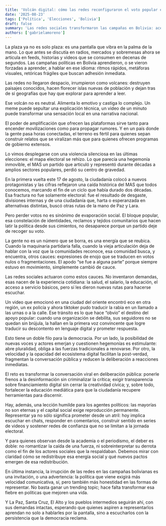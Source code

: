 ```yaml
---
title: 'Volcán digital: cómo las redes reconfiguraron el voto popular en Bolivia'
date: '2025-08-23'
tags: ['Política', 'Elecciones', 'Bolivia']
draft: false
summary: 'Las redes sociales transformaron las campañas en Bolivia: aceleran narrativas, fragmentan debates y redistribuyen apoyos. La caída del MAS no elimina al bloque popular; su fuerza se reubica en nuevos cauces políticos.'
authors: ['gabrielamoreno']
---
```


La plaza ya no es solo plaza: es una pantalla que vibra en la palma de la mano. Lo que antes se discutía en radios, mercados y sobremesas ahora se articula en feeds, historias y videos que se consumen en decenas de segundos. Las campañas políticas en Bolivia aprendieron, o se vieron forzadas a aprender, a hablar en ese idioma: ritmos rápidos, metáforas visuales, retóricas frágiles que buscan adhesión inmediata.

Las redes no llegaron despacio, irrumpieron como volcanes: destruyen paisajes conocidos, hacen florecer islas nuevas de población y dejan tras de sí geografías que hay que explorar para aprender a leer.

Ese volcán no es neutral. Alimenta lo emotivo y castiga lo complejo. Un meme puede sepultar una explicación técnica, un video de un minuto puede transformar una sensación local en una narrativa nacional.

El poder de amplificación que ofrecen las plataformas sirve tanto para encender movilizaciones como para propagar rumores. Y en un país donde la gente pasa horas conectadas, el terreno es fértil para quienes sepan construir relatos que se viralizan más que para quienes ofrecen programas de gobierno extensos.

Lo vimos desplegarse con una violencia silenciosa en las últimas elecciones: el mapa electoral se rehizo. Lo que parecía una hegemonía inmovible, el MAS un partido que articuló y representó durante décadas a amplios sectores populares, perdió su centro de gravedad.

En la primera vuelta este 17 de agosto, la ciudadanía colocó a nuevos protagonistas y las cifras reflejaron una caída histórica del MAS que todos conocemos, marcando el fin de un ciclo que había durado dos décadas. Esa fractura no fue solamente electoral: fue el resultado de desgaste, divisiones internas y de una ciudadanía que, harta o esperanzada en alternativas distintas, buscó otras rutas de la mano de Paz y Lara.

Pero perder votos no es sinónimo de evaporación social. El bloque popular, esa constelación de identidades, reclamos y tejidos comunitarios que hacen latir la política desde sus cimientos, no desaparece porque un partido deje de recoger su voto.

La gente no es un número que se borra, es una energía que se reubica. Cuando la maquinaria partidaria falla, cuando la vieja articulación deja de hablar con la voz que la comunidades reconoce, esa comunidad busca, y encuentra, otros cauces: expresiones de enojo que se traducen en votos nulos o fragmentaciones. El apodo “se fue a alguna parte” porque siempre estuvo en movimiento, simplemente cambió de cauce.

Las redes sociales actuaron como estos cauces. No inventaron demandas, esas nacen de la experiencia cotidiana: la salud, el salario, la educación, el acceso a servicio básicos, pero sí les dieron nuevas rutas para hacerse escuchar.

Un video que emocionó en una ciudad del oriente encontró eco en otra región, un ex policía y ahora tiktoker pudo traducir la rabia en un llamado a las urnas o a la calle. Ese tránsito es lo que hace “obvio” el destino del apoyo popular: cuando una organización se debilita, sus seguidores no se quedan sin brújula, la hallan en la primera voz convincente que logre traducir su descontento en lenguaje digital y prometer respuesta.

Esto tiene un doble filo para la democracia. Por un lado, la posibilidad de nuevas voces y actores emerjan y cuestionen hegemonías es estimulante: abre pluralidad, obliga a las fuerzas tradicionales a renovarse. Por otro, la velocidad y la opacidad del ecosistema digital facilitan la post-verdad, fragmentan la conversación pública y reducen la deliberación a reacciones inmediatas.

El reto es transformar la conversación viral en deliberación pública: ponerle frenos a la desinformación sin criminalizar la crítica; exigir transparencia sobre financiamiento digital sin cerrar la creatividad cívica; y, sobre todo, fortalecer la educación mediática para que la ciudadanía recupere herramientas para discernir.

Hay, además, una lección humilde para los agentes políticos: las mayorías no son eternas y el capital social exige reproducción permanente. Representar ya no sólo significa prometer desde un atril: hoy implica escuchar en chats, responder en comentarios, construir sentido en series de videos y sostener redes de confianza que no se limitan a la jornada electoral.

Y para quienes observan desde la academia o el periodismo, el deber es doble: no romantizar la caída de una fuerza, ni sobreinterpretar su derrota como el fin de los actores sociales que la respaldaban. Debemos mirar con claridad cómo se redistribuye esa energía social y qué nuevos pactos emergen de esa redistribución.

En última instancia, la irrupción de las redes en las campañas bolivianas es una invitación, o una advertencia: la política que viene exigirá más velocidad comunicativa, sí, pero también más honestidad en las formas de representar. No basta ganar un trending topic; hace falta transformar esa fiebre en políticas que mejoren una vida.

Y La Paz, Santa Cruz, El Alto y los pueblos intermedios seguirán ahí, con sus demandas intactas, esperando que quienes aspiren a representarlos aprendan no solo a hablarles por la pantalla, sino a escucharlos con la persistencia que la democracia reclama.

